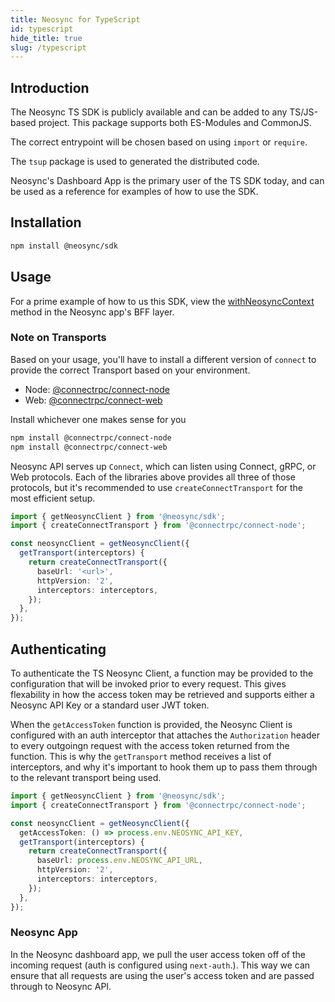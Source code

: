 ```yaml
---
title: Neosync for TypeScript
id: typescript
hide_title: true
slug: /typescript
---
```



<DocPageHeader title="TypeScript SDK" />

## Introduction

The Neosync TS SDK is publicly available and can be added to any TS/JS-based project.
This package supports both ES-Modules and CommonJS.

The correct entrypoint will be chosen based on using `import` or `require`.

The `tsup` package is used to generated the distributed code.

Neosync's Dashboard App is the primary user of the TS SDK today, and can be used as a reference for examples of how to use the SDK.

## Installation

```sh
npm install @neosync/sdk
```

## Usage

For a prime example of how to us this SDK, view the [withNeosyncContext](https://github.com/nucleuscloud/neosync/blob/main/frontend/apps/web/api-only/neosync-context.ts#L23) method in the Neosync app's BFF layer.

### Note on Transports

Based on your usage, you'll have to install a different version of `connect` to provide the correct Transport based on your environment.

- Node: [@connectrpc/connect-node](https://connectrpc.com/docs/node/using-clients)
- Web: [@connectrpc/connect-web](https://connectrpc.com/docs/web/using-clients)

Install whichever one makes sense for you

```sh
npm install @connectrpc/connect-node
npm install @connectrpc/connect-web
```

Neosync API serves up `Connect`, which can listen using Connect, gRPC, or Web protocols.
Each of the libraries above provides all three of those protocols, but it's recommended to use `createConnectTransport` for the most efficient setup.

```ts
import { getNeosyncClient } from '@neosync/sdk';
import { createConnectTransport } from '@connectrpc/connect-node';

const neosyncClient = getNeosyncClient({
  getTransport(interceptors) {
    return createConnectTransport({
      baseUrl: '<url>',
      httpVersion: '2',
      interceptors: interceptors,
    });
  },
});
```

## Authenticating

To authenticate the TS Neosync Client, a function may be provided to the configuration that will be invoked prior to every request.
This gives flexability in how the access token may be retrieved and supports either a Neosync API Key or a standard user JWT token.

When the `getAccessToken` function is provided, the Neosync Client is configured with an auth interceptor that attaches the `Authorization` header to every outgoingn request with the access token returned from the function.
This is why the `getTransport` method receives a list of interceptors, and why it's important to hook them up to pass them through to the relevant transport being used.

```ts
import { getNeosyncClient } from '@neosync/sdk';
import { createConnectTransport } from '@connectrpc/connect-node';

const neosyncClient = getNeosyncClient({
  getAccessToken: () => process.env.NEOSYNC_API_KEY,
  getTransport(interceptors) {
    return createConnectTransport({
      baseUrl: process.env.NEOSYNC_API_URL,
      httpVersion: '2',
      interceptors: interceptors,
    });
  },
});
```

### Neosync App

In the Neosync dashboard app, we pull the user access token off of the incoming request (auth is configured using `next-auth`.).
This way we can ensure that all requests are using the user's access token and are passed through to Neosync API.
